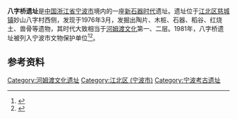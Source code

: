 {{文物保护单位
| 级别 = 市县级
| 省名 = 浙江省
| 市/县名 = 宁波市
| 图片 = 
| 名称 = 八字桥遗址
| 编号 = 
| 分类 = 古遗址
| 时代 = [[新石器时代|新石器时代]]
| 所在 = [[宁波市|宁波市]][[江北区_(宁波市)|江北区]]
| 登录 = 1981年
}}
'''八字桥遗址'''是[[中国|中国]][[浙江省|浙江省]][[宁波市|宁波市]]境内的一座[[新石器时代|新石器时代]]遗址。遗址位于[[江北区_(宁波市)|江北区]][[慈城镇|慈城镇]]妙山八字村西侧，发现于1976年3月，发掘出陶片、木桩、石器、稻谷、红烧土、兽骨等遗物，其时代大致相当于[[河姆渡文化|河姆渡文化]]第一、二层。1981年，八字桥遗址被列入宁波市文物保护单位<ref>{{cite web|url=http://www.nbwb.net/pd_wwbh/info.aspx?Id=912&type=2|title=八字桥遗址|publisher=宁波文化遗产保护网|date=2006-03-07|accessdate=2013-08-15|archive-date=2015-03-29|archive-url=https://web.archive.org/web/20150329004454/http://www.nbwb.net/pd_wwbh/info.aspx?Id=912&type=2|dead-url=no}}</ref><ref>{{cite web|url=http://www.cicheng.org/attractions/2009/09/0909753545261.html|title=八字桥遗址|publisher=宁波市慈城古县城开发建设有限公司|date=2009-09-10|accessdate=2013-08-15}}{{dead link|date=2017年11月 |bot=InternetArchiveBot |fix-attempted=yes }}</ref>。

== 参考资料 ==
{{reflist}}

{{Ningbo-stub}}

[[Category:河姆渡文化遗址|Category:河姆渡文化遗址]]
[[Category:江北区_(宁波市)|Category:江北区 (宁波市)]]
[[Category:宁波考古遗址|Category:宁波考古遗址]]